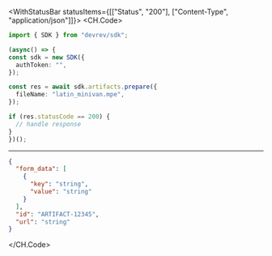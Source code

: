 

<WithStatusBar statusItems={[["Status", "200"], ["Content-Type", "application/json"]]}>
  <CH.Code>
  ```typescript Prepare.ts
  import { SDK } from "devrev/sdk";

(async() => {
  const sdk = new SDK({
    authToken: "",
  });

  const res = await sdk.artifacts.prepare({
    fileName: "latin_minivan.mpe",
  });

  if (res.statusCode == 200) {
    // handle response
  }
})();
  ```
  ---

  ```json Example Response
  {
    "form_data": [
      {
        "key": "string",
        "value": "string"
      }
    ],
    "id": "ARTIFACT-12345",
    "url": "string"
  }
  ```
  </CH.Code>
</WithStatusBar>
